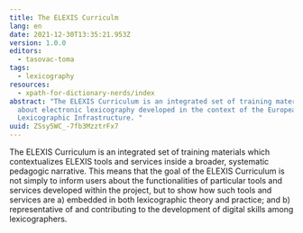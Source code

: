 ```yaml
---
title: The ELEXIS Curriculm
lang: en
date: 2021-12-30T13:35:21.953Z
version: 1.0.0
editors:
  - tasovac-toma
tags:
  - lexicography
resources:
  - xpath-for-dictionary-nerds/index
abstract: "The ELEXIS Curriculum is an integrated set of training materials
  about electronic lexicography developed in the context of the European
  Lexicographic Infrastructure. "
uuid: ZSsy5WC_-7fb3MzztrFx7
---
```

The ELEXIS Curriculum is an integrated set of training materials which contextualizes ELEXIS tools and
services inside a broader, systematic pedagogic narrative. This means that the goal of the ELEXIS
Curriculum is not simply to inform users about the functionalities of particular tools and services
developed within the project, but to show how such tools and services are a) embedded in both
lexicographic theory and practice; and b) representative of and contributing to the development of
digital skills among lexicographers.